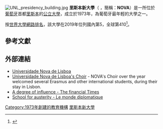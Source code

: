 {{expand|time=2014-08-05T17:15:22+00:00}}
{{Infobox University
|name              = 里斯本新大學
|native_name       = Universidade Nova de Lisboa
|image_name        = Universidade NOVA de Lisboa logo logotipo 2021.png
|image_size        = 250px
|caption           =
|latin_name        =
|motto             = Omnis Civitas Contra Se Divisa Non Stabit
|established       = 1973
|closed            =
|type              = [[公立大學|公立大學]]
|affiliation       =
|endowment         =
|rector            = João Sàágua
|officer_in_charge =
|chairman          =
|chancellor        =
|president         =
|vice-president    =
|superintendent    =
|provost           =
|vice_chancellor   =
|principal         =
|dean              =
|director          =
|head_label        =
|head              =
|faculty           =
|staff             =
|students          = 15,218（2008）
|undergrad         =
|postgrad          =
|doctoral          =
|other             =
|city              = [[里斯本|里斯本]]
|state             =
|province          =
|country           = [[葡萄牙|葡萄牙]]
|coor              =
|campus            = 主校區在[[里斯本|里斯本]]和[[阿爾馬達|阿爾馬達]]
|former_names      =
|free_label        =
|free              =
|sports            =
|colors            =
|colours           = 綠色和白色 {{color box|green}}{{color box|white}}
|nickname          =
|mascot            =
|athletics         =
|affiliations      = [[欧洲首都大学联盟|欧洲首都大学联盟]]
|website           = http://www.unl.pt/
|logo              = |Miniature logo of Universidade NOVA de Lisboa
|footnotes         =
}}[[File:UNL_presidency_building.jpg|thumb]]
'''里斯本新大學'''（{{lang-pt|'''Universidade Nova de Lisboa'''}} {{IPA-pt|univɨsiˈdad(ɨ) ˈnɔvɐ dɨ liʒˈboɐ|pron}}，簡稱：'''NOVA'''）是一所位於[[葡萄牙|葡萄牙]]首都[[里斯本|里斯本]]的[[公立大學|公立大學]]，成立於1973年，為葡萄牙最年輕的大學之一。

按[[世界大學網路排名|世界大學網路排名]]，該大學在2019年位列國內第5，全球第410<ref >{{cite web|url=http://www.webometrics.info/en/Europe/Portugal|title=Portugal|publisher=webmetrics|accessdate=2019-01-11|language=en|archive-date=2020-12-12|archive-url=https://web.archive.org/web/20201212102254/https://www.webometrics.info/en/Europe/Portugal|dead-url=no}}</ref>。

==參考文獻==
{{reflist}}

==外部連結==
* [http://www.unl.pt Universidade Nova de Lisboa]
* [https://web.archive.org/web/20140808053235/http://www.unl.pt/coro-en/ Universidade Nova de Lisboa's Choir] - NOVA's Choir over the year welcomed several Erasmus and other international students, during their stay in Lisbon.
* [http://www.ft.com/intl/cms/s/2/ef25c728-de3a-11e0-9fb7-00144feabdc0.html#axzz36K1FB1uW A degree of influence - The financial Times] {{Wayback|url=http://www.ft.com/intl/cms/s/2/ef25c728-de3a-11e0-9fb7-00144feabdc0.html#axzz36K1FB1uW |date=20190630200110 }}
*[http://mondediplo.com/2012/04/08portugal School for austerity - Le monde diplomatique] {{Wayback|url=http://mondediplo.com/2012/04/08portugal |date=20210303075158 }}

{{欧洲首都大学联盟}}
{{葡萄牙公立大學}}
{{Authority control}}
{{coord|38|44|01|N|9|09|37|W|source:kolossus-ptwiki|display=title}}
[[Category:1973年創建的教育機構|Category:1973年創建的教育機構]]
[[Category:里斯本新大學|]]